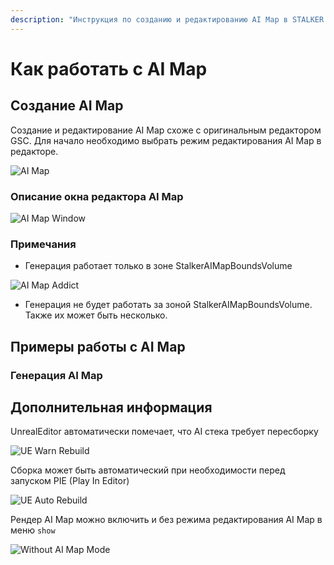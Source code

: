 ```yaml
---
description: "Инструкция по созданию и редактированию AI Map в STALKER on UE, включая режимы редактирования и генерацию карты."
---
```


# Как работать с AI Map

## Создание AI Map
Создание и редактирование AI Map схоже с оригинальным редактором GSC. Для начало необходимо выбрать режим редактирования AI Map в редакторе.

![AI Map](./ai-map.ru/img/ai-map.png)

### Описание окна редактора AI Map

![AI Map Window](./ai-map.ru/img/ai-map-window.png)

### Примечания

- Генерация работает только в зоне StalkerAIMapBoundsVolume

![AI Map Addict](./ai-map.ru/img/ai-map-addict.png)
* Генерация не будет работать за зоной StalkerAIMapBoundsVolume. Также их может быть несколько.

## Примеры работы с AI Map

### Генерация AI Map

<Youtube code="aqi7WYrc2XE" />

## Дополнительная информация

UnrealEditor автоматически помечает, что AI стека требует пересборку

![UE Warn Rebuild](./ai-map.ru/img/ue-warn-rebuild.png)

Сборка может быть автоматический при необходимости перед запуском PIE (Play In Editor)

![UE Auto Rebuild](./ai-map.ru/img/ue-auto-build.png)

Рендер AI Map можно включить и без режима редактирования AI Map в меню `show`

![Without AI Map Mode](./ai-map.ru/img/without-aimap-mode.png)
